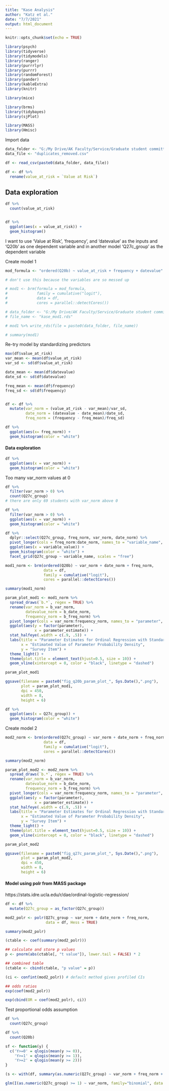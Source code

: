 ```yaml
---
title: "Kase Analysis"
author: "Katz et al."
date: "7/7/2021"
output: html_document
---
```




```r
knitr::opts_chunk$set(echo = TRUE)
```




```r
library(psych)
library(tidyverse)
library(tidymodels)
library(ranger)
library(purrrlyr)
library(purrr)
library(randomForest)
library(pander)
library(kableExtra)
library(knitr)

library(mice)

library(brms)
library(tidybayes)
library(sjPlot)

library(MASS)
library(Hmisc)

```


Import data

```r
data_folder <- "G:/My Drive/AK Faculty/Service/Graduate student committees/Kase Poling/"
data_file <- "duplicates_removed.csv"

df <- read_csv(paste0(data_folder, data_file))

```

```r
df <- df %>% 
  rename(value_at_risk = `Value at Risk`)
```


## Data exploration

```r
df %>% 
  count(value_at_risk)


df %>% 
  ggplot(aes(x = value_at_risk)) +
  geom_histogram()

```



I want to use ‘Value at Risk’, ‘frequency’, and ‘datevalue’ as the inputs and ‘Q20b’ as one dependent variable and in another model ‘Q27c_group’ as the dependent variable

Create model 1

```r
mod_formula <- "ordered(Q20b) ~ value_at_risk + frequency + datevalue"

# don't use this because the variables are so messed up

# mod1 <- brm(formula = mod_formula,
#             family = cumulative("logit"),
#             data = df,
#             cores = parallel::detectCores())

```


```r

# data_folder <- "G:/My Drive/AK Faculty/Service/Graduate student committees/Kase Poling/"
# file_name <- "kase_mod1.rds"

# mod1 %>% write_rds(file = paste0(data_folder, file_name))


```



```r

# summary(mod1)

```

Re-try model by standardizing predictors

```r
max(df$value_at_risk)
var_mean <- mean(df$value_at_risk)
var_sd <- sd(df$value_at_risk)

date_mean <- mean(df$datevalue)
date_sd <- sd(df$datevalue)

freq_mean <- mean(df$frequency)
freq_sd <- sd(df$frequency)


df <- df %>% 
  mutate(var_norm = (value_at_risk - var_mean)/var_sd,
         date_norm = (datevalue - date_mean)/date_sd,
         freq_norm = (frequency - freq_mean)/freq_sd)

df %>% 
  ggplot(aes(x= freq_norm)) +
  geom_histogram(color = "white")

```



#### Data exploration
```r
df %>% 
  ggplot(aes(x = var_norm)) +
  geom_histogram(color = "white")


```

Too many var_norm values at 0

```r

df %>% 
  filter(var_norm > 0) %>% 
  count(Q27c_group)
# there are only 69 students with var_norm above 0
```


```r
df %>% 
  filter(var_norm > 0) %>% 
  ggplot(aes(x = var_norm)) +
  geom_histogram(color = "white")


```





```r

df %>% 
  dplyr::select(Q27c_group, freq_norm, var_norm, date_norm) %>% 
  pivot_longer(cols = freq_norm:date_norm, names_to = "variable_name", values_to = "variable_value") %>% 
  ggplot(aes(x = variable_value)) +
  geom_histogram(color = "white") +
  facet_grid(Q27c_group ~ variable_name, scales = "free")

```







```r

mod1_norm <- brm(ordered(Q20b) ~ var_norm + date_norm + freq_norm,
                 data = df,
                 family = cumulative("logit"),
                 cores = parallel::detectCores())

```


```r

summary(mod1_norm)

```



```r



param_plot_mod1 <- mod1_norm %>%
  spread_draws(`b.*`, regex = TRUE) %>% 
  rename(var_norm = b_var_norm,
         datevalue_norm = b_date_norm,
         frequency_norm = b_freq_norm) %>% 
  pivot_longer(cols = var_norm:frequency_norm, names_to = "parameter", values_to = "parameter_estimate") %>% 
  ggplot(aes(y = factor(parameter), 
             x = parameter_estimate)) +
  stat_halfeye(.width = c(.9, .5)) +
  labs(title = "Parameter Estimates for Ordinal Regression with Standardized Predictors for Q20b",
       x = "Estimated Value of Parameter Probability Density",
       y = "Survey Item") +
  theme_light() +
  theme(plot.title = element_text(hjust=0.5, size = 10)) +
  geom_vline(xintercept = 0, color = "black", linetype = "dashed")

param_plot_mod1

```


```r
ggsave(filename = paste0("fig_q20b_param_plot_", Sys.Date(),".png"),
       plot = param_plot_mod1,
       dpi = 450,
       width = 8,
       height = 6)
```





```r

df %>% 
  ggplot(aes(x = Q27c_group)) +
  geom_histogram(color = "white")

```


Create model 2

```r

mod2_norm <- brm(ordered(Q27c_group) ~ var_norm + date_norm + freq_norm,
                 data = df,
                 family = cumulative("logit"),
                 cores = parallel::detectCores())

```



```r

summary(mod2_norm)

```


```r


param_plot_mod2 <- mod2_norm %>%
  spread_draws(`b.*`, regex = TRUE) %>% 
  rename(var_norm = b_var_norm,
         datevalue_norm = b_date_norm,
         frequency_norm = b_freq_norm) %>% 
  pivot_longer(cols = var_norm:frequency_norm, names_to = "parameter", values_to = "parameter_estimate") %>% 
  ggplot(aes(y = factor(parameter), 
             x = parameter_estimate)) +
  stat_halfeye(.width = c(.9, .5)) +
  labs(title = "Parameter Estimates for Ordinal Regression with Standardized Predictors for Q27c_group",
       x = "Estimated Value of Parameter Probability Density",
       y = "Survey Item") +
  theme_light() +
  theme(plot.title = element_text(hjust=0.5, size = 10)) +
  geom_vline(xintercept = 0, color = "black", linetype = "dashed")

param_plot_mod2

```



```r


ggsave(filename = paste0("fig_q27c_param_plot_", Sys.Date(),".png"),
       plot = param_plot_mod2,
       dpi = 450,
       width = 8,
       height = 6)

```





#### Model using polr from MASS package

https://stats.idre.ucla.edu/r/dae/ordinal-logistic-regression/

```r

df <- df %>% 
  mutate(Q27c_group = as_factor(Q27c_group))

mod2_polr <- polr(Q27c_group ~ var_norm + date_norm + freq_norm,
                  data = df, Hess = TRUE)

```


```r
summary(mod2_polr)
```


```r

(ctable <- coef(summary(mod2_polr)))

```

```r

## calculate and store p values
p <- pnorm(abs(ctable[, "t value"]), lower.tail = FALSE) * 2

## combined table
(ctable <- cbind(ctable, "p value" = p))

```

```r


(ci <- confint(mod2_polr)) # default method gives profiled CIs
```

```r

## odds ratios
exp(coef(mod2_polr))

```

```r

exp(cbind(OR = coef(mod2_polr), ci))

```



Test proportional odds assumption

```r
df %>% 
  count(Q27c_group)

```


```r
df %>% 
  count(Q20b)

```


```r
sf <- function(y) {
  c('Y>=0' = qlogis(mean(y >= 0)),
    'Y>=1' = qlogis(mean(y >= 1)),
    'Y>=2' = qlogis(mean(y >= 2)))
}
```


```r

(s <- with(df, summary(as.numeric(Q27c_group) ~ var_norm + freq_norm + date_norm, fun=sf)))


```

```r

glm(I(as.numeric(Q27c_group) >= 1) ~ var_norm, family="binomial", data = df)

```











